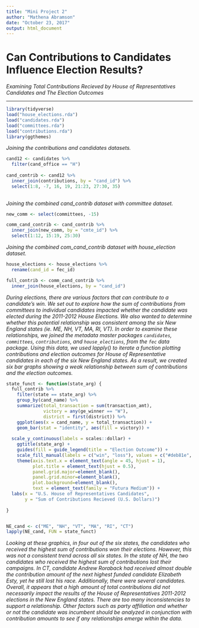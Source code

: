 ```yaml
---
title: "Mini Project 2"
author: "Mathena Abramson"
date: "October 23, 2017"
output: html_document
---
```

# **Can Contributions to Candidates Influence Election Results?**

*Examining Total Contributions Recieved by House of Representatives Candidates and The Election Outcomes*

***

```r
library(tidyverse)
load("house_elections.rda")
load("candidates.rda")
load("committees.rda")
load("contributions.rda")
library(ggthemes)
```

*Joining the contributions and candidates datasets.*
```r
cand12 <- candidates %>%
  filter(cand_office == "H")
  
cand_contrib <- cand12 %>%
  inner_join(contributions, by = "cand_id") %>%
  select(1:8, -7, 16, 19, 21:23, 27:30, 35)
  
```
*Joining the combined cand_contrib dataset with committee dataset.*
```r
new_comm <- select(committees, -15)

comm_cand_contrib <- cand_contrib %>%
  inner_join(new_comm, by = "cmte_id") %>%
  select(1:12, 15:19, 25:30)

```
*Joining the combined com_cand_contrib dataset with house_election dataset.*
```r
house_elections <- house_elections %>%
  rename(cand_id = fec_id)

full_contrib <- comm_cand_contrib %>%
  inner_join(house_elections, by = "cand_id")

```
*During elections, there are various factors that can contribute to a candidate's win. We set out to explore how the sum of contributions from committees to individual candidates impacted whether the candidate was elected during the 2011-2012 House Elections. We also wanted to determine whether this potential relationship was consistent among the six New England states (ie. ME, NH, VT, MA, RI, VT). In order to examine these relationships, we joined the metadata master packages `candidates`, `committees`, `contributions`, and `house_elections`, from the `fec` data package. Using this data, we used lapply() to iterate a function plotting contributions and election outcomes for House of Representative candidates in each of the six New England states. As a result, we created six bar graphs showing a weak relationship between sum of contributions and the election outcomes.*

```r
state_funct <- function(state_arg) {
  full_contrib %>%
    filter(state == state_arg) %>%
    group_by(cand_name) %>%
    summarize(total_transaction = sum(transaction_amt), 
              victory = any(ge_winner == "W"),
              district = first(district)) %>%
    ggplot(aes(x = cand_name, y = total_transaction)) +
    geom_bar(stat = "identity", aes(fill = victory)) +
    
  scale_y_continuous(labels = scales::dollar) +
    ggtitle(state_arg) +
    guides(fill = guide_legend(title = "Election Outcome")) +
    scale_fill_manual(labels = c("win", "loss"), values = c("#deb81e", "#b5c7c9")) +
    theme(axis.text.x = element_text(angle = 45, hjust = 1),
          plot.title = element_text(hjust = 0.5),
          panel.grid.major=element_blank(),
          panel.grid.minor=element_blank(),
          plot.background=element_blank(),
          text = element_text(family = "Futura Medium")) +
  labs(x = "U.S. House of Representatives Candidates",
       y = "Sum of Contributions Recieved (U.S. Dollars)")
    
}


NE_cand <- c("ME", "NH", "VT", "MA", "RI", "CT")    
lapply(NE_cand, FUN = state_funct)
```

*Looking at these graphics, in four out of the six states, the candidates who received the highest sum of contributions won their elections. However, this was not a consistent trend across all six states. In the state of NH, the two candidates who received the highest sum of contributions lost their campaigns. In CT, candidate Andrew Roraback had received almost double the contribution amount of the next highest funded candidate Elizabeth Esty, yet he still lost his race. Additionally, there were several candidates. Overall, it appears that a high amount of total contributions did not necessarily impact the results of the House of Representatives 2011-2012 elections in the New England states. There are too many inconsistencies to support a relationship. Other factors such as party affiliation and whether or not the candidate was incumbent should be analyzed in conjunction with contribution amounts to see if any relationships emerge within the data.*  

